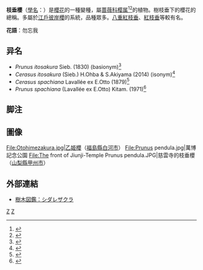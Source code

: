 {{Infraspeciesbox
| genus = Cerasus
| species = itosakura
| forma = itosakura
| binomial_authority = (Sieb.) Masam. & S.Suzuki (1936)</small><ref>[http://ipni.org/urn:lsid:ipni.org:names:77157693-1:1.1 The International Plant Names Index.: ''Cerasus itosakura'' (Sieb.) Masam. & S.Suzuki]</ref><ref>Masamune, G. & Suzuki, S. 1936. [Nomenclature of Cerasus in Japan.] ''Journal of Taihoku Society of Agriculture and Forestry'' '''1'''(3): 317. (in Japanese)</ref>
| image = Miharu Miharu-Takizakura Front 1.jpg
| image_caption = 三春瀧櫻
| synonyms = * <small>''Prunus itosakura'' Sieb. (1830) (basionym)</small>
* <small>''Cerasus itosakura'' (Sieb.) H.Ohba & S.Akiyama (2014) (isonym)</small>
* <small>''Cerasus spachiana'' Lavallée ex E.Otto (1879)</small>
* <small>''Prunus spachiana'' (Lavallée ex E.Otto) Kitam. (1971)</small>
}}

'''枝垂櫻'''（[[學名|學名]]：{{lang|la|''Cerasus itosakura'' f. ''itosakura''}}）是[[櫻花|櫻花]]的一種變種，屬[[蔷薇科|蔷薇科]][[樱属|樱属]]<ref>{{PDFlink|[http://www.eflora.cn/pdf/38/041y.pdf Yü, T.T. & Li, C.L. 1986. ''Cerasus'' Mill. ''Flora Reipublicae Popularis Sinicae.''（中國植物誌） '''38''': 41.]}}</ref><ref>{{PDFlink|[http://flora.huh.harvard.edu/china/PDF/PDF09/Cerasus.PDF Li, C.L. & Bartholomew, B. 2003. ''Cerasus'' Mill. ''Flora of China.''（中國植物誌英文修訂版） '''9''': 404.]}}</ref>的植物。樹枝垂下的櫻花的總稱。多屬於[[江戶彼岸櫻|江戶彼岸櫻]]的系統，品種眾多。[[八重紅枝垂|八重紅枝垂]]、[[紅枝垂|紅枝垂]]等較有名。

'''花語'''：勿忘我

== 异名 ==
* ''Prunus itosakura'' Sieb. (1830) (basionym)<ref>{{Cite web |url=http://www.biodiversitylibrary.org/item/128390#page/90/mode/1up |title=Siebold, P.F.v. 1830. Synopsis plantarum oeconomicarum universi regni Japonici. ''Verhandelingen van het Bataviaasch Genootschap der Kunsten en Wetenschappen'' '''12''': 68. |access-date=2017-08-11 |archive-date=2020-12-20 |archive-url=https://web.archive.org/web/20201220213819/https://www.biodiversitylibrary.org/item/128390#page/90/mode/1up |dead-url=no }}</ref>
* ''Cerasus itosakura'' (Sieb.) H.Ohba & S.Akiyama (2014) (isonym)<ref>{{PDFlink|[http://www.jjbotany.com/pdf/JJB_089_279_330_abstract.pdf Akiyama, S., Thijsse, G., Esser, H.-J. & Ohba, H. 2014. Siebold and Zuccarini's Type Specimens and Original Materials from Japan, Part 5. Angiosperms. ''Dicotyledoneae'' 4. ''The Journal of Japanese Botany'' '''89'''(5): 291.]}}</ref>
* ''Cerasus spachiana'' Lavallée ex E.Otto (1879)<ref>{{Cite web |url=http://www.biodiversitylibrary.org/item/181662#page/85/mode/1up |title=Otto, C.F.E. 1879. ''Cerasus Spachiana'' A. Lav. ''Hamburger Garten- und Blumenzeitung'' '''35'''(2): 57. |access-date=2017-08-11 |archive-date=2017-10-26 |archive-url=https://web.archive.org/web/20171026055146/https://www.biodiversitylibrary.org/item/181662#page/85/mode/1up |dead-url=no }}</ref>
* ''Prunus spachiana'' (Lavallée ex E.Otto) Kitam. (1971)<ref>{{PDFlink|[http://jboli.c.u-tokyo.ac.jp/~jsps/pdf/25(1)/110003759565.pdf Kitamura, S. 1971. Short reports of Japanese Dicotyledons. ''Acta Phytotaxonomica et Geobotanica'' '''25'''(1): 2.]}}</ref>

== 脚注 ==
{{reflist}}

== 圖像 ==
<gallery>
File:Otohimezakura.jpg|乙姫櫻（[[福島縣|福島縣]][[白河市|白河市]]）
File:Prunus pendula.jpg|萬博記念公園
File:The front of Jiunji-Temple Prunus pendula.JPG|慈雲寺的枝垂櫻（[[山梨縣|山梨縣]][[甲州市|甲州市]]）
</gallery>

== 外部連結 ==
{{Commonscat|Prunus pendula}}
*[https://web.archive.org/web/20110108084148/http://www.park-funabashi.or.jp/jyumoku/sidarezakura.html 樹木図鑑：シダレザクラ]
{{Taxonbar}}
[[Category:花|Z]]
[[Category:櫻花|Z]]